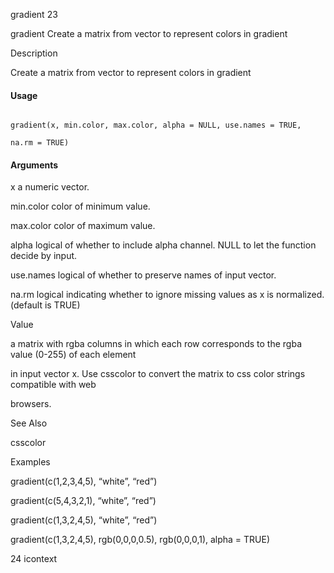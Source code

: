 gradient 23

gradient Create a matrix from vector to represent colors in gradient

Description

Create a matrix from vector to represent colors in gradient

#### Usage
<pre><code>
gradient(x, min.color, max.color, alpha = NULL, use.names = TRUE,

na.rm = TRUE)
</code></pre>

#### Arguments

x a numeric vector.

min.color color of minimum value.

max.color color of maximum value.

alpha logical of whether to include alpha channel. NULL to let the function decide by 
input.

use.names logical of whether to preserve names of input vector.

na.rm logical indicating whether to ignore missing values as x is normalized. (default is TRUE)

Value

a matrix with rgba columns in which each row corresponds to the rgba value (0-255) of each element

in input vector x. Use csscolor to convert the matrix to css color strings compatible with web

browsers.

See Also

csscolor

Examples

gradient(c(1,2,3,4,5), "white", "red")

gradient(c(5,4,3,2,1), "white", "red")

gradient(c(1,3,2,4,5), "white", "red")

gradient(c(1,3,2,4,5), rgb(0,0,0,0.5), rgb(0,0,0,1), alpha = TRUE)

24 icontext

